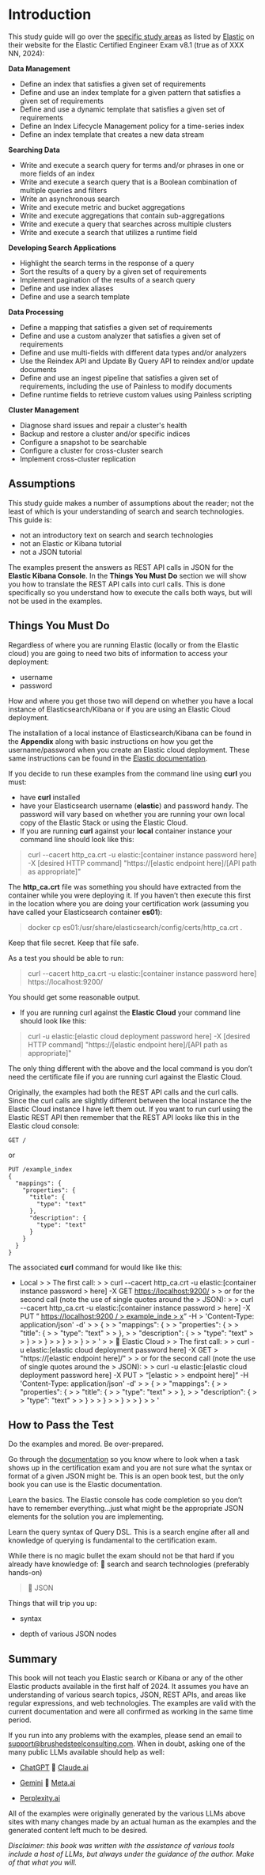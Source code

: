 # Introduction {.unnumbered}

This study guide will go over the [[specific study areas]{.underline}](https://www.elastic.co/training/elastic-certified-engineer-exam) as listed by [[Elastic]{.underline}](https://www.elastic.co/) on their
website for the Elastic Certified Engineer Exam v8.1 (true as of XXX NN, 2024):

**Data Management**

* Define an index that satisfies a given set of requirements
* Define and use an index template for a given pattern that satisfies a given set of requirements
* Define and use a dynamic template that satisfies a given set of requirements
* Define an Index Lifecycle Management policy for a time-series index
* Define an index template that creates a new data stream 

**Searching Data**

* Write and execute a search query for terms and/or phrases in one or more fields of an index
* Write and execute a search query that is a Boolean combination of multiple queries and filters
* Write an asynchronous search
* Write and execute metric and bucket aggregations
* Write and execute aggregations that contain sub-aggregations
* Write and execute a query that searches across multiple clusters
* Write and execute a search that utilizes a runtime field

**Developing Search Applications**

* Highlight the search terms in the response of a query
* Sort the results of a query by a given set of requirements
* Implement pagination of the results of a search query
* Define and use index aliases
* Define and use a search template 

**Data Processing**

* Define a mapping that satisfies a given set of requirements
* Define and use a custom analyzer that satisfies a given set of requirements
* Define and use multi-fields with different data types and/or analyzers
* Use the Reindex API and Update By Query API to reindex and/or update documents
* Define and use an ingest pipeline that satisfies a given set of requirements, including the use of Painless to modify documents
* Define runtime fields to retrieve custom values using Painless scripting 
    
**Cluster Management**

* Diagnose shard issues and repair a cluster\'s health
* Backup and restore a cluster and/or specific indices
* Configure a snapshot to be searchable
* Configure a cluster for cross-cluster search
* Implement cross-cluster replication

## Assumptions

This study guide makes a number of assumptions about the reader; not the least of which is your understanding of search and search technologies. This guide is:

* not an introductory text on search and search technologies
* not an Elastic or Kibana tutorial
* not a JSON tutorial

The examples present the answers as REST API calls in JSON for the **Elastic Kibana Console**. In the **Things You Must Do** section we will show you how to translate the REST API calls into curl calls. This is done specifically so you understand how to execute the calls both ways, but will not be used in the examples.

## Things You Must Do

Regardless of where you are running Elastic (locally or from the Elastic cloud) you are going to need two bits of information to access your deployment:

* username
* password

How and where you get those two will depend on whether you have a local instance of Elasticsearch/Kibana or if you are using an Elastic Cloud deployment.

The installation of a local instance of Elasticsearch/Kibana can be found in the **Appendix** along with basic instructions on how you get the username/password when you create an Elastic cloud deployment. These same instructions can be found in the [[Elastic documentation]{.underline}](https://www.elastic.co/guide/index.html).

If you decide to run these examples from the command line using **curl** you must:

* have **curl** installed
* have your Elasticsearch username (**elastic**) and password handy. The password will vary based on whether you are running your own local copy of the Elastic Stack or using the Elastic Cloud.
* If you are running **curl** against your **local** container instance your command line should look like this:

> curl \--cacert http_ca.crt -u elastic:\[container instance password here\] -X \[desired HTTP command\] \"https://\[elastic endpoint here\]/\[API path as appropriate\]\"

The **http_ca.crt** file was something you should have extracted from the container while you were deploying it. If you haven't then execute this first in the location where you are doing your certification work (assuming you have called your Elasticsearch container **es01**):

> docker cp es01:/usr/share/elasticsearch/config/certs/http_ca.crt .

Keep that file secret. Keep that file safe.

As a test you should be able to run:

> curl \--cacert http_ca.crt -u elastic:\[container instance password here\] https://localhost:9200/

You should get some reasonable output.

* If you are running curl against the **Elastic Cloud** your command line should look like this:

> curl -u elastic:\[elastic cloud deployment password here\] -X \[desired HTTP command\] \"https://\[elastic endpoint here\]/\[API path as appropriate\]\"

The only thing different with the above and the local command is you don't need the certificate file if you are running curl against the Elastic Cloud.

Originally, the examples had both the REST API calls and the curl calls. Since the curl calls are slightly different between the local instance the the Elastic Cloud instance I have left them out. If you want to run curl using the Elastic REST API then remember that the REST API looks like this in the Elastic cloud console:
```
GET / 
```
or 
```
PUT /example_index
{
  "mappings": {
    "properties": {
      "title": {
        "type": "text"
      },
      "description": {
        "type": "text"
      }
    }
  }
}
```

The associated **curl** command for would like like this:

* Local
>
> The first call:
>
> curl \--cacert http_ca.crt -u elastic:\[container instance password
> here\] -X GET [https://localhost:9200/]{.underline}
>
> or for the second call (note the use of single quotes around the
> JSON):
>
> curl \--cacert http_ca.crt -u elastic:\[container instance password
> here\] -X PUT " [[https://localhost:9200]{.underline} [/]{.underline}
> [example_inde]{.underline}
> [x]{.underline}](https://localhost:9200/example_index)" -H
> \'Content-Type: application/json\' -d\'
>
> {
>
> \"mappings\": {
>
> \"properties\": {
>
> \"title\": {
>
> \"type\": \"text\"
>
> },
>
> \"description\": {
>
> \"type\": \"text\"
>
> }
>
> }
>
> }
>
> }
>
> \'
>
>  Elastic Cloud
>
> The first call:
>
> curl -u elastic:\[elastic cloud deployment password here\] -X GET
> \"https://\[elastic endpoint here\]/\"
>
> or for the second call (note the use of single quotes around the
> JSON):
>
> curl -u elastic:\[elastic cloud deployment password here\] -X PUT
> "\[elastic
>
> endpoint here\]" -H \'Content-Type: application/json\' -d\'
>
> {
>
> \"mappings\": {
>
> \"properties\": {
>
> \"title\": {
>
> \"type\": \"text\"
>
> },
>
> \"description\": {
>
> \"type\": \"text\"
>
> }
>
> }
>
> }
>
> }
>
> \'

## How to Pass the Test

Do the examples and mored. Be over-prepared.

Go through the
[[documentation]{.underline}](https://www.elastic.co/guide/index.html)
so you know where to look when a task shows up in the certification exam
and you are not sure what the syntax or format of a given JSON might be.
This is an open book test, but the only book you can use is the Elastic
documentation.

Learn the basics. The Elastic console has code completion so you don't
have to remember everything\...just what might be the appropriate JSON
elements for the solution you are implementing.

Learn the query syntax of Query DSL. This is a search engine after all
and knowledge of querying is fundamental to the certification exam.

While there is no magic bullet the exam should not be that hard if you
already have knowledge of:  search and search technologies (preferably
hands-on)

>  JSON

Things that will trip you up:

* syntax

* depth of various JSON nodes

## Summary

This book will not teach you Elastic search or Kibana or any of the
other Elastic products available in the first half of 2024. It assumes
you have an understanding of various search topics, JSON, REST APIs, and
areas like regular expressions, and web technologies. The examples are
valid with the current documentation and were all confirmed as working
in the same time period.

If you run into any problems with the examples, please send an email to
[support@brushedsteelconsulting.com]{.underline}. When in doubt, asking
one of the many public LLMs available should help as well:

* [[ChatGPT]{.underline}](https://chatgpt.com/) 
    [[Claude.ai]{.underline}](https://claude.ai/)

* [[Gemini]{.underline}](https://gemini.google.com/) 
    [Meta.ai]{.underline}

* [[Perplexity.ai]{.underline}](https://www.perplexity.ai/)

All of the examples were originally generated by the various LLMs above
sites with many changes made by an actual human as the examples and the
generated content left much to be desired.

*Disclaimer: this book was written with the assistance of various tools
include a host of LLMs, but always under the guidance of the author.
Make of that what you will.*
